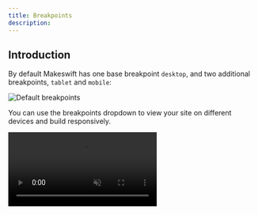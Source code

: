 ```yaml
---
title: Breakpoints
description:
---
```


## Introduction

By default Makeswift has one base breakpoint `desktop`, and two additional breakpoints, `tablet` and `mobile`:

![Default breakpoints](../images/default-breakpoints.png)

You can use the breakpoints dropdown to view your site on different devices and build responsively.

<video src="../images/change-breakpoint-dropdown.mp4" autoPlay muted loop />

The default breakpoints are great for starting a new site, but for integrating a site with existing media queries it's better to setup custom breakpoints to match.

## Usage

<Warning>
  Custom breakpoints are only available with the new API pattern. Note that you
  need to pass the `runtime` instance to the `Makeswift` component and
  `MakeswiftPage` component.
</Warning>

To use the new API pattern and custom breakpoints, you first need to import `ReactRuntime`, and create an instance
while passing the `breakpoints` option to the constructor:

```jsx
import { ReactRuntime } from "@makeswift/runtime/react"

const runtime = new ReactRuntime({
  breakpoints: {
    tablet: { width: 768, viewport: 760, label: "Tablet" },
    phablet: { width: 640 },
    mobile: { width: 575, viewport: 390, label: "Mobile" },
  },
})
```

- `width` is the value used in the media query. Width is **required**.
- `viewport` is is the size of the preview we show in app.makeswift.com when you are building. Viewport is **optional** and falls back to width.
- `label` is the text shown in the breakpoint dropdown. Label is **optional** and falls back to the key it is assigned to.

  Example: The second breakpoint above doesn't have a label, so the text used in the breakpoint dropdown is `phablet`.

Then make sure your component registration uses the runtime instance instead of the global `ReactRuntime`:

```diff
- ReactRuntime.registerComponent(...)
+ runtime.registerComponent(HelloWorld, {
  type: "hello-world",
  label: "Hello world",
  props: {
    className: Style(),
    ...
  },
});
```

Then pass the runtime instance to `Makeswift` and `MakeswiftPage`, usually located in file `[[...path]].tsx` or `[[...path]].jsx`:

```jsx
export async function getStaticPaths() {
  const makeswift = new Makeswift(process.env.MAKESWIFT_SITE_API_KEY!, {
    runtime: runtime, // Pass the runtime here
  });

  // ...
}

export async function getStaticProps(ctx) {
  const makeswift = new Makeswift(process.env.MAKESWIFT_SITE_API_KEY!, {
    runtime: runtime, // Pass the runtime here
  });

  // ...
}

export default function Page({ snapshot }) {
  return (
    <MakeswiftPage
      snapshot={snapshot}
      runtime={runtime} {/* and here */}
    />
  );
}
```

## Important Notes

- Makeswift currently only supports **desktop-first** responsiveness. We may support for mobile-first responsiveness in the future. Let us know if mobile-first responsiveness is important to you.
- The `desktop` breakpoint is always added, and its value is calculated based on the largest custom breakpoint.

## API

### Types

```ts
type Breakpoint = {
  width: number
  viewport?: number
  label?: string
}

type BreakpointsInput = Record<string, Breakpoint>
```
